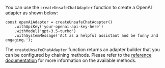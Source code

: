 You can use the `createUnsafeChatAdapter` function to create a OpenAI adapter as shown below:

```tsx
const openAiAdapter = createUnsafeChatAdapter()
    .withApiKey('your-openai-api-key-here')
    .withModel('gpt-3.5-turbo')
    .withSystemMessage('Act as a helpful assistant and be funny and engaging.');
```

The `createUnsafeChatAdapter` function returns an adapter builder that you can be configured by chaining methods.
Please refer to the [reference documentation](/api/adapters/open-ai) for more information on the available methods.
